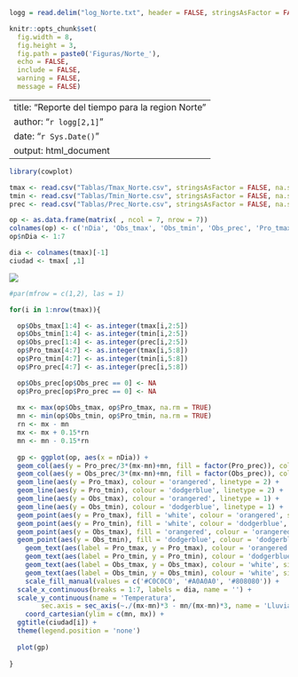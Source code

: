 
```r
logg = read.delim("log_Norte.txt", header = FALSE, stringsAsFactor = FALSE)

knitr::opts_chunk$set(
  fig.width = 8, 
  fig.height = 3, 
  fig.path = paste0('Figuras/Norte_'),
  echo = FALSE,
  include = FALSE,
  warning = FALSE,
  message = FALSE)
```
---
title: "Reporte del tiempo para la region Norte"
author: "`r logg[2,1]`"
date: "`r Sys.Date()`"
output: html_document
---

```r
library(cowplot)

tmax <- read.csv("Tablas/Tmax_Norte.csv", stringsAsFactor = FALSE, na.string = "-99")
tmin <- read.csv("Tablas/Tmin_Norte.csv", stringsAsFactor = FALSE, na.string = "-99")
prec <- read.csv("Tablas/Prec_Norte.csv", stringsAsFactor = FALSE, na.string = "-99")

op <- as.data.frame(matrix( , ncol = 7, nrow = 7))
colnames(op) <- c('nDia', 'Obs_tmax', 'Obs_tmin', 'Obs_prec', 'Pro_tmax', 'Pro_tmin', 'Pro_prec')
op$nDia <- 1:7

dia <- colnames(tmax)[-1]
ciudad <- tmax[ ,1]
```

![](Figuras/leyenda.png)

```r
#par(mfrow = c(1,2), las = 1)

for(i in 1:nrow(tmax)){

  op$Obs_tmax[1:4] <- as.integer(tmax[i,2:5]) 
  op$Obs_tmin[1:4] <- as.integer(tmin[i,2:5]) 
  op$Obs_prec[1:4] <- as.integer(prec[i,2:5])
  op$Pro_tmax[4:7] <- as.integer(tmax[i,5:8])
  op$Pro_tmin[4:7] <- as.integer(tmin[i,5:8])
  op$Pro_prec[4:7] <- as.integer(prec[i,5:8])  

  op$Obs_prec[op$Obs_prec == 0] <- NA
  op$Pro_prec[op$Pro_prec == 0] <- NA
  
  mx <- max(op$Obs_tmax, op$Pro_tmax, na.rm = TRUE)
  mn <- min(op$Obs_tmin, op$Pro_tmin, na.rm = TRUE)
  rn <- mx - mn
  mx <- mx + 0.15*rn
  mn <- mn - 0.15*rn
  
  gp <- ggplot(op, aes(x = nDia)) + 
  geom_col(aes(y = Pro_prec/3*(mx-mn)+mn, fill = factor(Pro_prec)), color = '#808080', alpha = 0.15, width = 0.1) +
  geom_col(aes(y = Obs_prec/3*(mx-mn)+mn, fill = factor(Obs_prec)), color = "#808080", width = 0.1) +
  geom_line(aes(y = Pro_tmax), colour = 'orangered', linetype = 2) +
  geom_line(aes(y = Pro_tmin), colour = 'dodgerblue', linetype = 2) +
  geom_line(aes(y = Obs_tmax), colour = 'orangered', linetype = 1) +
  geom_line(aes(y = Obs_tmin), colour = 'dodgerblue', linetype = 1) +
  geom_point(aes(y = Pro_tmax), fill = 'white', colour = 'orangered', shape = 21, size = 7) +
  geom_point(aes(y = Pro_tmin), fill = 'white', colour = 'dodgerblue', shape = 21, size = 7) +
  geom_point(aes(y = Obs_tmax), fill = 'orangered', colour = 'orangered', shape = 21, size = 7) +
  geom_point(aes(y = Obs_tmin), fill = 'dodgerblue', colour = 'dodgerblue', shape = 21, size = 7) +
	geom_text(aes(label = Pro_tmax, y = Pro_tmax), colour = 'orangered', size = 3) +
	geom_text(aes(label = Pro_tmin, y = Pro_tmin), colour = 'dodgerblue', size = 3) +
	geom_text(aes(label = Obs_tmax, y = Obs_tmax), colour = 'white', size = 3) +
	geom_text(aes(label = Obs_tmin, y = Obs_tmin), colour = 'white', size = 3) +
	scale_fill_manual(values = c('#C0C0C0', '#A0A0A0', '#808080')) +
  scale_x_continuous(breaks = 1:7, labels = dia, name = '') +
  scale_y_continuous(name = 'Temperatura',
		sec.axis = sec_axis(~./(mx-mn)*3 - mn/(mx-mn)*3, name = 'Lluvia', labels = c(" ", "Ligera", "Moderada", "Intensa"))) +
	coord_cartesian(ylim = c(mn, mx)) +
  ggtitle(ciudad[i]) +
  theme(legend.position = 'none')
  
  plot(gp)
  
}

```

